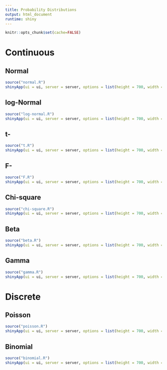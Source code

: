 ```yaml
---
title: Probability Distributions 
output: html_document
runtime: shiny
---
```


```r
knitr::opts_chunk$set(cache=FALSE)
```

# Continuous  

## Normal 

```r
source("normal.R")
shinyApp(ui = ui, server = server, options = list(height = 700, width = 900))
```

## log-Normal 

```r
source("log-normal.R")
shinyApp(ui = ui, server = server, options = list(height = 700, width = 900))
```

## t-

```r
source("t.R")
shinyApp(ui = ui, server = server, options = list(height = 700, width = 900))
```

## F-

```r
source("F.R")
shinyApp(ui = ui, server = server, options = list(height = 700, width = 900))
```

## Chi-square 

```r
source("chi-square.R")
shinyApp(ui = ui, server = server, options = list(height = 700, width = 900))
```

## Beta 

```r
source("beta.R")
shinyApp(ui = ui, server = server, options = list(height = 700, width = 900))
```

## Gamma 

```r
source("gamma.R")
shinyApp(ui = ui, server = server, options = list(height = 700, width = 900))
```

# Discrete 

## Poisson 

```r
source("poisson.R")
shinyApp(ui = ui, server = server, options = list(height = 700, width = 900))
```

## Binomial 

```r
source("binomial.R")
shinyApp(ui = ui, server = server, options = list(height = 700, width = 900))
```


